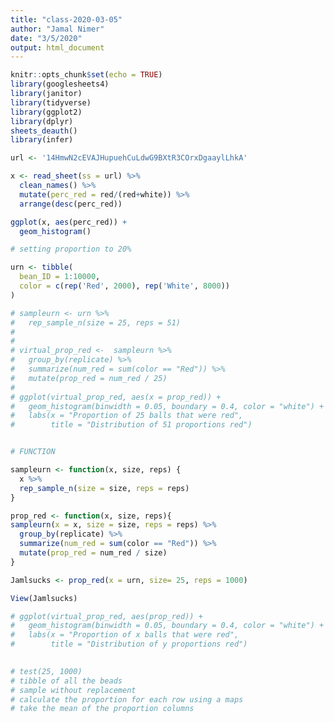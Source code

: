 ```yaml
---
title: "class-2020-03-05"
author: "Jamal Nimer"
date: "3/5/2020"
output: html_document
---
```


```r
knitr::opts_chunk$set(echo = TRUE)
library(googlesheets4)
library(janitor)
library(tidyverse)
library(ggplot2)
library(dplyr)
sheets_deauth()
library(infer)

url <- '14HmwN2cEVAJHupuehCuLdwG9BXtR3COrxDgaaylLhkA'

x <- read_sheet(ss = url) %>% 
  clean_names() %>% 
  mutate(perc_red = red/(red+white)) %>% 
  arrange(desc(perc_red)) 
```

```r
ggplot(x, aes(perc_red)) + 
  geom_histogram() 
```

```r
# setting proportion to 20%

urn <- tibble(
  bean_ID = 1:10000,
  color = c(rep('Red', 2000), rep('White', 8000))
)

# sampleurn <- urn %>% 
#   rep_sample_n(size = 25, reps = 51)
# 
#   
# virtual_prop_red <-  sampleurn %>% 
#   group_by(replicate) %>% 
#   summarize(num_red = sum(color == "Red")) %>% 
#   mutate(prop_red = num_red / 25)
#   
# ggplot(virtual_prop_red, aes(x = prop_red)) +
#   geom_histogram(binwidth = 0.05, boundary = 0.4, color = "white") + 
#   labs(x = "Proportion of 25 balls that were red",
#        title = "Distribution of 51 proportions red")


# FUNCTION

sampleurn <- function(x, size, reps) {
  x %>% 
  rep_sample_n(size = size, reps = reps)
}

prop_red <- function(x, size, reps){
sampleurn(x = x, size = size, reps = reps) %>% 
  group_by(replicate) %>% 
  summarize(num_red = sum(color == "Red")) %>% 
  mutate(prop_red = num_red / size)
} 

Jamlsucks <- prop_red(x = urn, size= 25, reps = 1000)

View(Jamlsucks)

# ggplot(virtual_prop_red, aes(prop_red)) +
#   geom_histogram(binwidth = 0.05, boundary = 0.4, color = "white") + 
#   labs(x = "Proportion of x balls that were red",
#        title = "Distribution of y proportions red")

 
# test(25, 1000)
# tibble of all the beads
# sample without replacement 
# calculate the proportion for each row using a maps
# take the mean of the proportion columns
```



